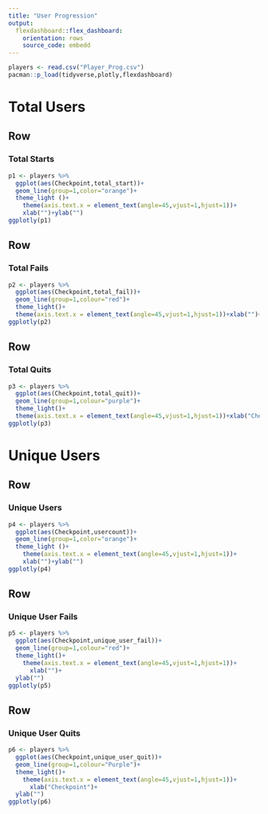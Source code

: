 ```yaml
---
title: "User Progression"
output: 
  flexdashboard::flex_dashboard:
    orientation: rows
    source_code: embedd
---
```


```r
players <- read.csv("Player_Prog.csv")
pacman::p_load(tidyverse,plotly,flexdashboard)
```

Total Users
=======================================================================

Row
-----------------------------------------------------------------------

### Total Starts
```r
p1 <- players %>% 
  ggplot(aes(Checkpoint,total_start))+
  geom_line(group=1,color="orange")+
  theme_light ()+
    theme(axis.text.x = element_text(angle=45,vjust=1,hjust=1))+
    xlab("")+ylab("")
ggplotly(p1)
```

Row
-----------------------------------------------------------------------

### Total Fails 
```r
p2 <- players %>% 
  ggplot(aes(Checkpoint,total_fail))+
  geom_line(group=1,colour="red")+
  theme_light()+
  theme(axis.text.x = element_text(angle=45,vjust=1,hjust=1))+xlab("")+ylab("")
ggplotly(p2)
```

Row
-----------------------------------------------------------------------

### Total Quits
```r
p3 <- players %>% 
  ggplot(aes(Checkpoint,total_quit))+
  geom_line(group=1,colour="purple")+
  theme_light()+
  theme(axis.text.x = element_text(angle=45,vjust=1,hjust=1))+xlab("Checkpoint")+ylab("")
ggplotly(p3)
```

Unique Users
=======================================================================

Row
-----------------------------------------------------------------------

### Unique Users
```r
p4 <- players %>% 
  ggplot(aes(Checkpoint,usercount))+
  geom_line(group=1,color="orange")+
  theme_light ()+
    theme(axis.text.x = element_text(angle=45,vjust=1,hjust=1))+
    xlab("")+ylab("")
ggplotly(p4)
```

Row
-----------------------------------------------------------------------

### Unique User Fails
```r
p5 <- players %>% 
  ggplot(aes(Checkpoint,unique_user_fail))+
  geom_line(group=1,colour="red")+
  theme_light()+
    theme(axis.text.x = element_text(angle=45,vjust=1,hjust=1))+
      xlab("")+
  ylab("")
ggplotly(p5)
```

Row
-----------------------------------------------------------------------

### Unique User Quits
```r
p6 <- players %>% 
  ggplot(aes(Checkpoint,unique_user_quit))+
  geom_line(group=1,colour="Purple")+
  theme_light()+
    theme(axis.text.x = element_text(angle=45,vjust=1,hjust=1))+
      xlab("Checkpoint")+
  ylab("")
ggplotly(p6)
```

